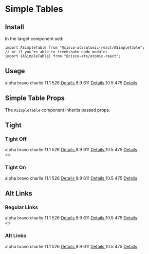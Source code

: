 

<Meta title="Components/Simple Tables" component={ASimpleTable} />

# Simple Tables

## Install

In the target component add:

```
import ASimpleTable from "@cisco-ats/atomic-react/ASimpleTable";
// or if you're able to treekshake node_modules
import {ASimpleTable} from "@cisco-ats/atomic-react";
```

## Usage

<Preview>
  <Story name="usage-1">
    <ASimpleTable striped tight>
      <thead>
        <tr>
          <th className="text-capitalize">alpha</th>
          <th className="text-capitalize text-center">bravo</th>
          <th className="text-capitalize text-center">charlie</th>
        </tr>
      </thead>
      <tbody>
        <tr>
          <td>11.1</td>
          <td className="text-center">526</td>
          <td className="text-right">
            <a href="/" target="_blank">
              Details
            </a>
          </td>
        </tr>
        <tr>
          <td>8.9</td>
          <td className="text-center">611</td>
          <td className="text-right">
            <a href="/" target="_blank">
              Details
            </a>
          </td>
        </tr>
        <tr>
          <td>10.5</td>
          <td className="text-center">475</td>
          <td className="text-right">
            <a href="/" target="_blank">
              Details
            </a>
          </td>
        </tr>
      </tbody>
    </ASimpleTable>
  </Story>
</Preview>

## Simple Table Props

The `ASimpleTable` component inherits passed props.

<Props of={ASimpleTable} />

## Tight

<Preview>
  <Story name="tight-1">
    <div className="pr-4">
      <h3>Tight Off</h3>
      <ASimpleTable>
        <thead>
          <tr>
            <th className="text-capitalize">alpha</th>
            <th className="text-capitalize text-center">bravo</th>
            <th className="text-capitalize text-center">charlie</th>
          </tr>
        </thead>
        <tbody>
          <tr>
            <td>11.1</td>
            <td className="text-center">526</td>
            <td className="text-right">
              <a href="/" target="_blank">
                Details
              </a>
            </td>
          </tr>
          <tr>
            <td>8.9</td>
            <td className="text-center">611</td>
            <td className="text-right">
              <a href="/" target="_blank">
                Details
              </a>
            </td>
          </tr>
          <tr>
            <td>10.5</td>
            <td className="text-center">475</td>
            <td className="text-right">
              <a href="/" target="_blank">
                Details
              </a>
            </td>
          </tr>
        </tbody>
      </ASimpleTable>
    </div>
  </Story>
  <Story name="tight-2">
    <>
      <h3>Tight On</h3>
      <ASimpleTable tight>
        <thead>
          <tr>
            <th className="text-capitalize">alpha</th>
            <th className="text-capitalize text-center">bravo</th>
            <th className="text-capitalize text-center">charlie</th>
          </tr>
        </thead>
        <tbody>
          <tr>
            <td>11.1</td>
            <td className="text-center">526</td>
            <td className="text-right">
              <a href="/" target="_blank">
                Details
              </a>
            </td>
          </tr>
          <tr>
            <td>8.9</td>
            <td className="text-center">611</td>
            <td className="text-right">
              <a href="/" target="_blank">
                Details
              </a>
            </td>
          </tr>
          <tr>
            <td>10.5</td>
            <td className="text-center">475</td>
            <td className="text-right">
              <a href="/" target="_blank">
                Details
              </a>
            </td>
          </tr>
        </tbody>
      </ASimpleTable>
    </>
  </Story>
</Preview>

## Alt Links

<Preview>
  <Story name="alt-links-1">
    <div className="pr-4">
      <h3>Regular Links</h3>
      <ASimpleTable>
        <thead>
          <tr>
            <th className="text-capitalize">alpha</th>
            <th className="text-capitalize text-center">bravo</th>
            <th className="text-capitalize text-center">charlie</th>
          </tr>
        </thead>
        <tbody>
          <tr>
            <td>11.1</td>
            <td className="text-center">526</td>
            <td className="text-right">
              <a href="/" target="_blank">
                Details
              </a>
            </td>
          </tr>
          <tr>
            <td>8.9</td>
            <td className="text-center">611</td>
            <td className="text-right">
              <a href="/" target="_blank">
                Details
              </a>
            </td>
          </tr>
          <tr>
            <td>10.5</td>
            <td className="text-center">475</td>
            <td className="text-right">
              <a href="/" target="_blank">
                Details
              </a>
            </td>
          </tr>
        </tbody>
      </ASimpleTable>
    </div>
  </Story>
  <Story name="alt-links-2">
    <>
      <h3>Alt Links</h3>
      <ASimpleTable altLinks>
        <thead>
          <tr>
            <th className="text-capitalize">alpha</th>
            <th className="text-capitalize text-center">bravo</th>
            <th className="text-capitalize text-center">charlie</th>
          </tr>
        </thead>
        <tbody>
          <tr>
            <td>11.1</td>
            <td className="text-center">526</td>
            <td className="text-right">
              <a href="/" target="_blank">
                Details
              </a>
            </td>
          </tr>
          <tr>
            <td>8.9</td>
            <td className="text-center">611</td>
            <td className="text-right">
              <a href="/" target="_blank">
                Details
              </a>
            </td>
          </tr>
          <tr>
            <td>10.5</td>
            <td className="text-center">475</td>
            <td className="text-right">
              <a href="/" target="_blank">
                Details
              </a>
            </td>
          </tr>
        </tbody>
      </ASimpleTable>
    </>
  </Story>
</Preview>
